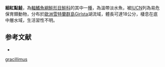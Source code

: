 {{NoteTA|G1=LS}}
{{Speciesbox
| name = 細紅點鮭
| image = 
| image_width = 250px
| status = VU
| status_system = IUCN3.1
| genus = Salvelinus
| species = gracillimus
| authority = {{le|查爾斯·塔特·里根|Charles Tate Regan|Regan}}, 1909
| synonyms =  
}}

'''細紅點鮭'''，為[[輻鰭魚綱|輻鰭魚綱]][[鮭形目|鮭形目]][[鮭科|鮭科]]的其中一[[種|種]]，為溫帶淡水魚，被[[IUCN|IUCN]]列為易危保育類動物，分布於[[歐洲|歐洲]][[雪特蘭群島|雪特蘭群島]]Girlsta湖流域，體長可達18公分，棲息在底中層水域，生活習性不明。

==参考文献==
*{{FishBase_species|genus=Salvelinus|species=gracillimus|year=2015|month=10}}
{{Taxonbar|from=Q5567031}}

[[Category:紅點鮭屬|gracillimus]]